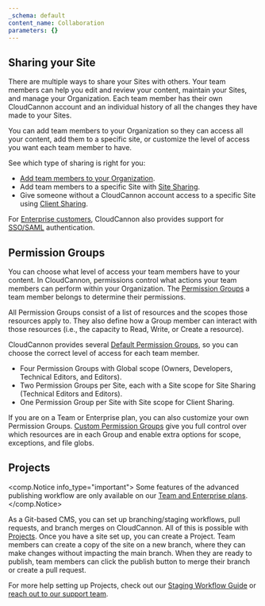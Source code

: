 ```yaml
---
_schema: default
content_name: Collaboration
parameters: {}
---
```

## Sharing your Site

There are multiple ways to share your Sites with others. Your team members can help you edit and review your content, maintain your Sites, and manage your Organization. Each team member has their own CloudCannon account and an individual history of all the changes they have made to your Sites.

You can add team members to your Organization so they can access all your content, add them to a specific site, or customize the level of access you want each team member to have.

See which type of sharing is right for you:

* [Add team members to your Organization](/documentation/articles/add-a-team-member-to-your-organization/).
* Add team members to a specific Site with [Site Sharing](/documentation/articles/share-a-site-with-site-sharing/).
* Give someone without a CloudCannon account access to a specific Site using [Client Sharing](/documentation/articles/share-a-site-with-client-sharing/).

For [Enterprise customers](/pricing/), CloudCannon also provides support for [SSO/SAML](/documentation/articles/what-is-sso-saml/) authentication.

## Permission Groups

You can choose what level of access your team members have to your content. In CloudCannon, permissions control what actions your team members can perform within your Organization. The [Permission Groups](/documentation/articles/what-are-permission-groups/) a team member belongs to determine their permissions.

All Permission Groups consist of a list of resources and the scopes those resources apply to. They also define how a Group member can interact with those resources (i.e., the capacity to Read, Write, or Create a resource).

CloudCannon provides several [Default Permission Groups](/documentation/articles/what-are-default-permission-groups/), so you can choose the correct level of access for each team member.

* Four Permission Groups with Global scope (Owners, Developers, Technical Editors, and Editors).
* Two Permission Groups per Site, each with a Site scope for Site Sharing (Technical Editors and Editors).
* One Permission Group per Site with Site scope for Client Sharing.

If you are on a Team or Enterprise plan, you can also customize your own Permission Groups. [Custom Permission Groups](/documentation/articles/what-are-custom-permission-groups/) give you full control over which resources are in each Group and enable extra options for scope, exceptions, and file globs.

## Projects

<comp.Notice info_type="important">
  Some features of the advanced publishing workflow are only available on our [Team and Enterprise plans](/pricing/).
</comp.Notice>

As a Git-based CMS, you can set up branching/staging workflows, pull requests, and branch merges on CloudCannon. All of this is possible with [Projects](/documentation/articles/create-a-project/). Once you have a site set up, you can create a Project. Team members can create a copy of the site on a new branch, where they can make changes without impacting the main branch. When they are ready to publish, team members can click the publish button to merge their branch or create a pull request.

For more help setting up Projects, check out our <a href="https://cloudcannon.com/documentation/guides/staging-workflow-guide/creating-a-project/" rel="noreferrer">Staging Workflow Guide</a> or <a href="https://cloudcannon.com/documentation/support/" rel="noreferrer">reach out to our support team</a>.